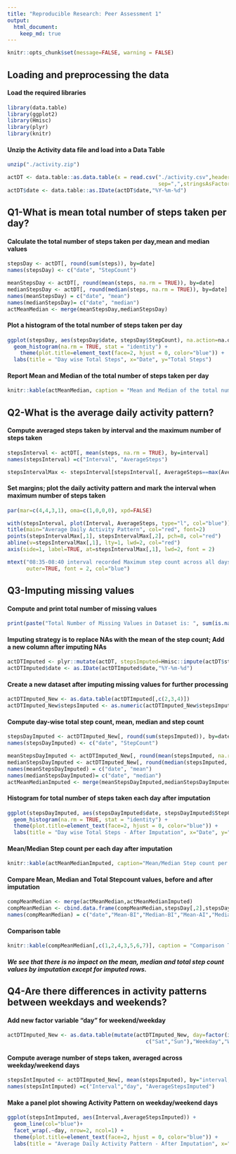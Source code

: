 ```yaml
---
title: "Reproducible Research: Peer Assessment 1"
output: 
  html_document:
    keep_md: true
---
```

```r
knitr::opts_chunk$set(message=FALSE, warning = FALSE)
```

## Loading and preprocessing the data
#### Load the required libraries

```r
library(data.table)
library(ggplot2)
library(Hmisc)
library(plyr)
library(knitr)
```

#### Unzip the Activity data file and load into a Data Table

```r
unzip("./activity.zip")

actDT <- data.table::as.data.table(x = read.csv("./activity.csv",header = TRUE, 
                                                sep=",",stringsAsFactors = FALSE))
actDT$date <- data.table::as.IDate(actDT$date,"%Y-%m-%d")
```

## Q1-What is mean total number of steps taken per day?

#### Calculate the total number of steps taken per day,mean and median values

```r
stepsDay <- actDT[, round(sum(steps)), by=date]
names(stepsDay) <- c("date", "StepCount")

meanStepsDay <- actDT[, round(mean(steps, na.rm = TRUE)), by=date]
medianStepsDay <- actDT[, round(median(steps, na.rm = TRUE)), by=date]
names(meanStepsDay) = c("date", "mean")
names(medianStepsDay)= c("date", "median")
actMeanMedian <- merge(meanStepsDay,medianStepsDay)

```

#### Plot a histogram of the total number of steps taken per day

```r
ggplot(stepsDay, aes(stepsDay$date, stepsDay$StepCount), na.action=na.omit) + 
  geom_histogram(na.rm = TRUE, stat = "identity") +
    theme(plot.title=element_text(face=2, hjust = 0, color="blue")) +
  labs(title = "Day wise Total Steps", x="Date", y="Total Steps") 
```

#### Report Mean and Median of the total number of steps taken per day

```r
knitr::kable(actMeanMedian, caption = "Mean and Median of the total number of steps taken per day", format = "markdown")
```

## Q2-What is the average daily activity pattern?

#### Compute averaged steps taken by interval and the maximum number of steps taken

```r
stepsInterval <- actDT[, mean(steps, na.rm = TRUE), by=interval]
names(stepsInterval) =c("Interval", "AverageSteps")

stepsIntervalMax <- stepsInterval[stepsInterval[, AverageSteps==max(AverageSteps, na.rm = TRUE)]]
```

#### Set margins; plot the daily activity pattern and mark the interval when maximum number of steps taken

```r
par(mar=c(4,4,3,1), oma=c(1,0,0,0), xpd=FALSE)

with(stepsInterval, plot(Interval, AverageSteps, type="l", col="blue"))
title(main="Average Daily Activity Pattern", col="red", font=2)
points(stepsIntervalMax[,1], stepsIntervalMax[,2], pch=8, col="red")
abline(v=stepsIntervalMax[,1], lty=1, lwd=2, col="red")
axis(side=1, label=TRUE, at=stepsIntervalMax[,1], lwd=2, font = 2)

mtext("08:35-08:40 interval recorded Maximum step count across all days",side=1, 
      outer=TRUE, font = 2, col="blue")
```

## Q3-Imputing missing values
#### Compute and print total number of missing values

```r
print(paste("Total Number of Missing Values in Dataset is: ", sum(is.na(actDT))))
```

#### Imputing strategy is to replace NAs with the mean of the step count; Add a new column after imputing NAs

```r
actDTImputed <- plyr::mutate(actDT, stepsImputed=Hmisc::impute(actDT$steps,fun=mean))
actDTImputed$date <- as.IDate(actDTImputed$date,"%Y-%m-%d")
```

#### Create a new dataset after imputing missing values for further processing

```r
actDTImputed_New <- as.data.table(actDTImputed[,c(2,3,4)])
actDTImputed_New$stepsImputed <- as.numeric(actDTImputed_New$stepsImputed)
```

#### Compute day-wise total step count, mean, median and step count

```r
stepsDayImputed <- actDTImputed_New[, round(sum(stepsImputed)), by=date]
names(stepsDayImputed) <- c("date", "StepCount")

meanStepsDayImputed <- actDTImputed_New[, round(mean(stepsImputed, na.rm = TRUE)), by=date]
medianStepsDayImputed <- actDTImputed_New[, round(median(stepsImputed, na.rm = TRUE)), by=date]
names(meanStepsDayImputed) = c("date", "mean")
names(medianStepsDayImputed)= c("date", "median")
actMeanMedianImputed <- merge(meanStepsDayImputed,medianStepsDayImputed)

```

#### Histogram for total number of steps taken each day after imputation

```r
ggplot(stepsDayImputed, aes(stepsDayImputed$date, stepsDayImputed$StepCount), na.action=na.omit) + 
  geom_histogram(na.rm = TRUE, stat = "identity") +
  theme(plot.title=element_text(face=2, hjust = 0, color="blue")) +
  labs(title = "Day wise Total Steps - After Imputation", x="Date", y="Total Steps") 
```

#### Mean/Median Step count per each day after imputation

```r
knitr::kable(actMeanMedianImputed, caption="Mean/Median Step count per each day after imputation", format = "markdown")
```

#### Compare Mean, Median and Total Stepcount values, before and after imputation

```r
compMeanMedian <- merge(actMeanMedian,actMeanMedianImputed)
compMeanMedian <- cbind.data.frame(compMeanMedian,stepsDay[,2],stepsDayImputed[,2])
names(compMeanMedian) = c("date","Mean-BI","Median-BI","Mean-AI","Median-AI", "TotalSteps-BI","TotalSteps-AI")
```

#### Comparison table

```r
knitr::kable(compMeanMedian[,c(1,2,4,3,5,6,7)], caption = "Comparison Table", format = "markdown")
```

##### We see that there is no impact on the mean, median and total step count values by imputation except for imputed rows.


## Q4-Are there differences in activity patterns between weekdays and weekends?

#### Add new factor variable "day" for weekend/weekday

```r
actDTImputed_New <- as.data.table(mutate(actDTImputed_New, day=factor(ifelse(weekdays(actDTImputed_New$date, abbreviate = TRUE) %nin% 
                                            c("Sat","Sun"),"Weekday","Weekend"))))

```

#### Compute average number of steps taken, averaged across weekday/weekend days

```r
stepsIntImputed <- actDTImputed_New[, mean(stepsImputed), by="interval,day"]
names(stepsIntImputed) =c("Interval","day", "AverageStepsImputed")
```

#### Make a panel plot showing Activity Pattern on weekday/weekend days

```r
ggplot(stepsIntImputed, aes(Interval,AverageStepsImputed)) + 
  geom_line(col="blue")+
  facet_wrap(.~day, nrow=2, ncol=1) +
  theme(plot.title=element_text(face=2, hjust = 0, color="blue")) +
  labs(title = "Average Daily Activity Pattern - After Imputation", x="Interval", y="Avg Steps")
  
```
